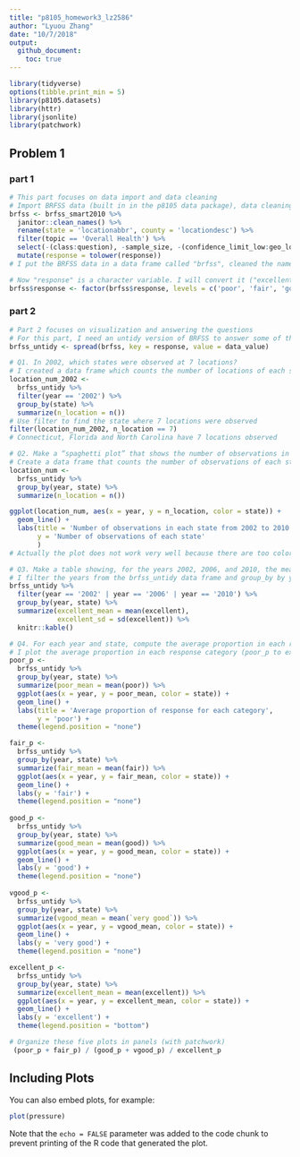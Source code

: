 ```yaml
---
title: "p8105_homework3_lz2586"
author: "Lyuou Zhang"
date: "10/7/2018"
output: 
  github_document:
    toc: true
---
```


```r
library(tidyverse)
options(tibble.print_min = 5)
library(p8105.datasets)
library(httr)
library(jsonlite)
library(patchwork)

```

## Problem 1  
### part 1

```r
# This part focuses on data import and data cleaning
# Import BRFSS data (built in in the p8105 data package), data cleaning and formating
brfss <- brfss_smart2010 %>% 
  janitor::clean_names() %>% 
  rename(state = 'locationabbr', county = 'locationdesc') %>% 
  filter(topic == 'Overall Health') %>% 
  select(-(class:question), -sample_size, -(confidence_limit_low:geo_location)) %>% 
  mutate(response = tolower(response))
# I put the BRFSS data in a data frame called "brfss", cleaned the names and renamed the variable "locationabbr" to "state", and "locationdesc" to "county", filtered the topic and only kept "overall health", selected the variables, and turned the responses to lower case.

# Now "response" is a character variable. I will convert it ("excellent" to "poor") to an ordered factor variable.
brfss$response <- factor(brfss$response, levels = c('poor', 'fair', 'good', 'very good', 'excellent'), ordered = TRUE)

```

### part 2

```r
# Part 2 focuses on visualization and answering the questions
# For this part, I need an untidy version of BRFSS to answer some of the questions, so I created "brfss_untidy"
brfss_untidy <- spread(brfss, key = response, value = data_value)

# Q1. In 2002, which states were observed at 7 locations?
# I created a data frame which counts the number of locations of each state called "location_num"
location_num_2002 <- 
  brfss_untidy %>% 
  filter(year == '2002') %>% 
  group_by(state) %>% 
  summarize(n_location = n())
# Use filter to find the state where 7 locations were observed
filter(location_num_2002, n_location == 7)
# Connecticut, Florida and North Carolina have 7 locations observed

# Q2. Make a “spaghetti plot” that shows the number of observations in each state from 2002 to 2010.
# Create a data frame that counts the number of observations of each state by year, and use ggplot + geom_line
location_num <- 
  brfss_untidy %>% 
  group_by(year, state) %>% 
  summarize(n_location = n())

ggplot(location_num, aes(x = year, y = n_location, color = state)) + 
  geom_line() + 
  labs(title = 'Number of observations in each state from 2002 to 2010',
       y = 'Number of observations of each state'
       )
# Actually the plot does not work very well because there are too colors used by states, and a lot of them are hard to tell

# Q3. Make a table showing, for the years 2002, 2006, and 2010, the mean and standard deviation of the proportion of “Excellent” responses across locations in NY State.
# I filter the years from the brfss_untidy data frame and group_by by year and state, and summarize by mean and sd and knit a table
brfss_untidy %>% 
  filter(year == '2002' | year == '2006' | year == '2010') %>% 
  group_by(year, state) %>% 
  summarize(excellent_mean = mean(excellent),
            excellent_sd = sd(excellent)) %>% 
  knitr::kable()

# Q4. For each year and state, compute the average proportion in each response category (taking the average across locations in a state). Make a five-panel plot that shows, for each response category separately, the distribution of these state-level averages over time.
# I plot the average proportion in each response category (poor_p to excellent_p), and organize them in panels. For each plot, I use the brfss_untidy data and group by year and state, summarize by mean and use ggplot + geom_line
poor_p <- 
  brfss_untidy %>% 
  group_by(year, state) %>% 
  summarize(poor_mean = mean(poor)) %>% 
  ggplot(aes(x = year, y = poor_mean, color = state)) + 
  geom_line() +
  labs(title = 'Average proportion of response for each category',
       y = 'poor') +
  theme(legend.position = "none")

fair_p <- 
  brfss_untidy %>% 
  group_by(year, state) %>% 
  summarize(fair_mean = mean(fair)) %>% 
  ggplot(aes(x = year, y = fair_mean, color = state)) + 
  geom_line() +
  labs(y = 'fair') +
  theme(legend.position = "none")
  
good_p <- 
  brfss_untidy %>% 
  group_by(year, state) %>% 
  summarize(good_mean = mean(good)) %>% 
  ggplot(aes(x = year, y = good_mean, color = state)) + 
  geom_line() +
  labs(y = 'good') +
  theme(legend.position = "none")
  
vgood_p <- 
  brfss_untidy %>% 
  group_by(year, state) %>% 
  summarize(vgood_mean = mean(`very good`)) %>% 
  ggplot(aes(x = year, y = vgood_mean, color = state)) + 
  geom_line() +
  labs(y = 'very good') +
  theme(legend.position = "none")

excellent_p <- 
  brfss_untidy %>% 
  group_by(year, state) %>% 
  summarize(excellent_mean = mean(excellent)) %>% 
  ggplot(aes(x = year, y = excellent_mean, color = state)) + 
  geom_line() +
  labs(y = 'excellent') +
  theme(legend.position = "bottom")

# Organize these five plots in panels (with patchwork)
 (poor_p + fair_p) / (good_p + vgood_p) / excellent_p

```


## Including Plots

You can also embed plots, for example:

```r
plot(pressure)
```

Note that the `echo = FALSE` parameter was added to the code chunk to prevent printing of the R code that generated the plot.
